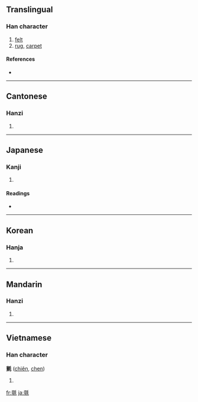 {{also|毡}}
==Translingual==

===Han character===
{{Han char|rn=82|rad=毛|as=13|sn=17|four=0211<sub>4</sub>|canj=卜一竹手山 (YMHQU)}}

# [[felt]]
# [[rug]], [[carpet]]

====References====
* {{Han ref|kx=0596.270|dkj=16982|dj=0988.010|hdz=32007.110|uh=6C08|ud=27656|bh=C0D6|bd=49366}}

----

==Cantonese==

===Hanzi===
{{yue-hanzi|jyut=|y=jin1|sim=毡}}

# {{defn|Cantonese}}

----

==Japanese==

===Kanji===
{{ja-kanji|grade=|rs=毛13}}

# {{defn|Japanese}}

====Readings====
* {{ja-readings|on=[[せん]] (sen)|kun=[[もうせん]] (mousen)}}

----

==Korean==

===Hanja===
{{ko-hanja|hangeul=전|eumhun=모전(솜털로 만든 모직물)|rv=jeon|mr=chŏn|y=cen}}

# {{defn|Korean}}

----

==Mandarin==

===Hanzi===
{{cmn-hanzi|sim=毡|pin=[[zhān]] ([[zhan1]])|wg=chan<sup>1</sup>}}

# {{defn|Mandarin}}

----

==Vietnamese==

===Han character===
'''氈''' ([[chiên]], [[chen]])

# {{defn|Vietnamese}}

[[fr:氈]]
[[ja:氈]]